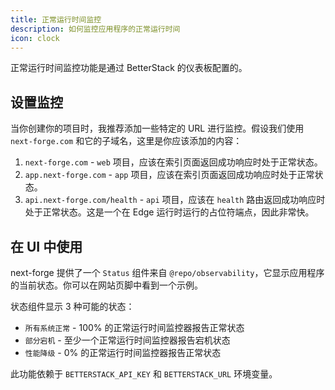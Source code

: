 ```yaml
---
title: 正常运行时间监控
description: 如何监控应用程序的正常运行时间
icon: clock
---
```


正常运行时间监控功能是通过 BetterStack 的仪表板配置的。

## 设置监控

当你创建你的项目时，我推荐添加一些特定的 URL 进行监控。假设我们使用 `next-forge.com` 和它的子域名，这里是你应该添加的内容：

1. `next-forge.com` - `web` 项目，应该在索引页面返回成功响应时处于正常状态。
2. `app.next-forge.com` - `app` 项目，应该在索引页面返回成功响应时处于正常状态。
3. `api.next-forge.com/health` - `api` 项目，应该在 `health` 路由返回成功响应时处于正常状态。这是一个在 Edge 运行时运行的占位符端点，因此非常快。

## 在 UI 中使用

next-forge 提供了一个 `Status` 组件来自 `@repo/observability`，它显示应用程序的当前状态。你可以在网站页脚中看到一个示例。

状态组件显示 3 种可能的状态：

- `所有系统正常` - 100% 的正常运行时间监控器报告正常状态
- `部分宕机` - 至少一个正常运行时间监控器报告宕机状态
- `性能降级` - 0% 的正常运行时间监控器报告正常状态

此功能依赖于 `BETTERSTACK_API_KEY` 和 `BETTERSTACK_URL` 环境变量。
